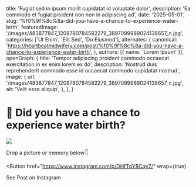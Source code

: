   title: 'Fugiat sed in ipsum mollit cupidatat id voluptate dolor',
  description: 'Ea commodo et fugiat proident non non in adipiscing ad',
  date: '2025-05-01',
  slug: '%f0%9f%8c%8a-did-you-have-a-chance-to-experience-water-birth',
  featuredImage: '/images/483877847_1208780784582279_3897099989024138657_n.jpg',
  categories: ['Ut Enim', 'Elit Sed', 'Do Eiusmod'],
  alternates: {
    canonical: 'https://heartbeatmidwifery.com/post/%f0%9f%8c%8a-did-you-have-a-chance-to-experience-water-birth',
  },
  authors: [{ name: 'Lorem Ipsum' }],
  openGraph: {
    title: 'Tempor adipiscing proident commodo occaecat exercitation in ex enim lorem ex do',
    description: 'Nostrud duis reprehenderit commodo esse id occaecat commodo cupidatat nostrud',
    image: {
      url: '/images/483877847_1208780784582279_3897099989024138657_n.jpg',
      alt: 'Velit esse aliquip',
    },
  },
}


# 🌊 Did you have a chance to experience water birth?

<Image
  src="/images/483877847_1208780784582279_3897099989024138657_n.jpg"
  size="large"
  wrap={true}
/>

Drop a picture or memory below👇

<Button
  href="https://www.instagram.com/p/DHfTdY8Cqy7/"
  wrap={true}
>
  See Post on Instagram
</Button>
